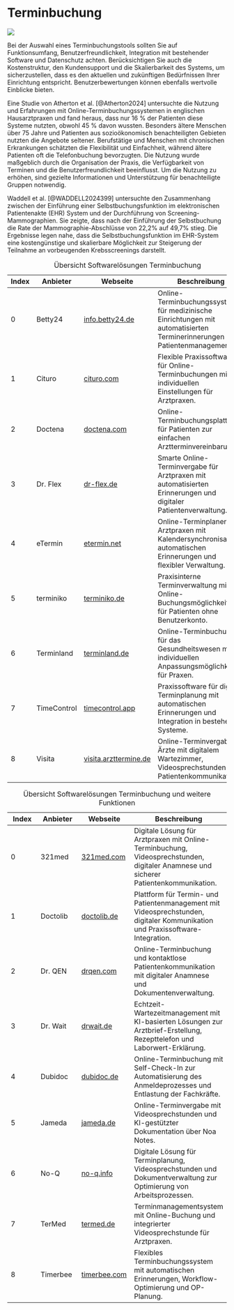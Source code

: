# Terminbuchung

::: {.content-visible when-format="html"}

![](https://badgen.net/badge/DiLoB%20geprüft/Ja/green?icon=github)

:::

Bei der Auswahl eines Terminbuchungstools sollten Sie auf Funktionsumfang, Benutzerfreundlichkeit, Integration mit bestehender Software und Datenschutz achten. Berücksichtigen Sie auch die Kostenstruktur, den Kundensupport und die Skalierbarkeit des Systems, um sicherzustellen, dass es den aktuellen und zukünftigen Bedürfnissen Ihrer Einrichtung entspricht. Benutzerbewertungen können ebenfalls wertvolle Einblicke bieten.

Eine Studie von Atherton et al. [@Atherton2024] untersuchte die Nutzung und Erfahrungen mit Online-Terminbuchungssystemen in englischen Hausarztpraxen und fand heraus, dass nur 16 % der Patienten diese Systeme nutzten, obwohl 45 % davon wussten. Besonders ältere Menschen über 75 Jahre und Patienten aus sozioökonomisch benachteiligten Gebieten nutzten die Angebote seltener. Berufstätige und Menschen mit chronischen Erkrankungen schätzten die Flexibilität und Einfachheit, während ältere Patienten oft die Telefonbuchung bevorzugten. Die Nutzung wurde maßgeblich durch die Organisation der Praxis, die Verfügbarkeit von Terminen und die Benutzerfreundlichkeit beeinflusst. Um die Nutzung zu erhöhen, sind gezielte Informationen und Unterstützung für benachteiligte Gruppen notwendig.

Waddell et al. [@WADDELL2024399] untersuchte den Zusammenhang zwischen der Einführung einer Selbstbuchungsfunktion im elektronischen Patientenakte (EHR) System und der Durchführung von Screening-Mammographien. Sie zeigte, dass nach der Einführung der Selbstbuchung die Rate der Mammographie-Abschlüsse von 22,2% auf 49,7% stieg. Die Ergebnisse legen nahe, dass die Selbstbuchungsfunktion im EHR-System eine kostengünstige und skalierbare Möglichkeit zur Steigerung der Teilnahme an vorbeugenden Krebsscreenings darstellt.

| Index | Anbieter | Webseite | Beschreibung |
|---|---|---|---|
| 0 | Betty24 | [info.betty24.de](https://info.betty24.de/) | Online-Terminbuchungssystem für medizinische Einrichtungen mit automatisierten Terminerinnerungen und Patientenmanagement. |
| 1 | Cituro | [cituro.com](https://www.cituro.com/praxis-software) | Flexible Praxissoftware für Online-Terminbuchungen mit individuellen Einstellungen für Arztpraxen. |
| 2 | Doctena | [doctena.com](https://www.doctena.com/de/) | Online-Terminbuchungsplattform für Patienten zur einfachen Arztterminvereinbarung. |
| 3 | Dr. Flex | [dr-flex.de](https://dr-flex.de/aerzte) | Smarte Online-Terminvergabe für Arztpraxen mit automatisierten Erinnerungen und digitaler Patientenverwaltung. |
| 4 | eTermin | [etermin.net](https://www.etermin.net/online-terminplaner-arzt) | Online-Terminplaner für Arztpraxen mit Kalendersynchronisation, automatischen Erinnerungen und flexibler Verwaltung. |
| 5 | terminiko | [terminiko.de](https://www.terminiko.de/) | Praxisinterne Terminverwaltung mit Online-Buchungsmöglichkeiten für Patienten ohne Benutzerkonto. |
| 6 | Terminland | [terminland.de](https://www.terminland.de/branchen/gesundheitswesen/) | Online-Terminbuchung für das Gesundheitswesen mit individuellen Anpassungsmöglichkeiten für Praxen. |
| 7 | TimeControl | [timecontrol.app](https://timecontrol.app/) | Praxissoftware für digitale Terminplanung mit automatischen Erinnerungen und Integration in bestehende Systeme. |
| 8 | Visita | [visita.arzttermine.de](https://visita.arzttermine.de/) | Online-Terminvergabe für Ärzte mit digitalem Wartezimmer, Videosprechstunden und Patientenkommunikation. |

: Übersicht Softwarelösungen Terminbuchung

| Index | Anbieter | Webseite | Beschreibung |
|---|---|---|---|
| 0 | 321med | [321med.com](https://321med.com/de) | Digitale Lösung für Arztpraxen mit Online-Terminbuchung, Videosprechstunden, digitaler Anamnese und sicherer Patientenkommunikation. |
| 1 | Doctolib | [doctolib.de](https://info.doctolib.de/) | Plattform für Termin- und Patientenmanagement mit Videosprechstunden, digitaler Kommunikation und Praxissoftware-Integration. |
| 2 | Dr. QEN | [drqen.com](https://drqen.com/) | Online-Terminbuchung und kontaktlose Patientenkommunikation mit digitaler Anamnese und Dokumentenverwaltung. |
| 3 | Dr. Wait | [drwait.de](https://www.drwait.de/) | Echtzeit-Wartezeitmanagement mit KI-basierten Lösungen zur Arztbrief-Erstellung, Rezepttelefon und Laborwert-Erklärung. |
| 4 | Dubidoc | [dubidoc.de](https://www.dubidoc.de/) | Online-Terminbuchung mit Self-Check-In zur Automatisierung des Anmeldeprozesses und Entlastung der Fachkräfte. |
| 5 | Jameda | [jameda.de](https://pro.jameda.de/) | Online-Terminvergabe mit Videosprechstunden und KI-gestützter Dokumentation über Noa Notes. |
| 6 | No-Q | [no-q.info](https://www.no-q.info/) | Digitale Lösung für Terminplanung, Videosprechstunden und Dokumentverwaltung zur Optimierung von Arbeitsprozessen. |
| 7 | TerMed | [termed.de](https://www.termed.de/reserve) | Terminmanagementsystem mit Online-Buchung und integrierter Videosprechstunde für Arztpraxen. |
| 8 | Timerbee | [timerbee.com](https://www.timerbee.com/) | Flexibles Terminbuchungssystem mit automatischen Erinnerungen, Workflow-Optimierung und OP-Planung. |

: Übersicht Softwarelösungen Terminbuchung und weitere Funktionen
